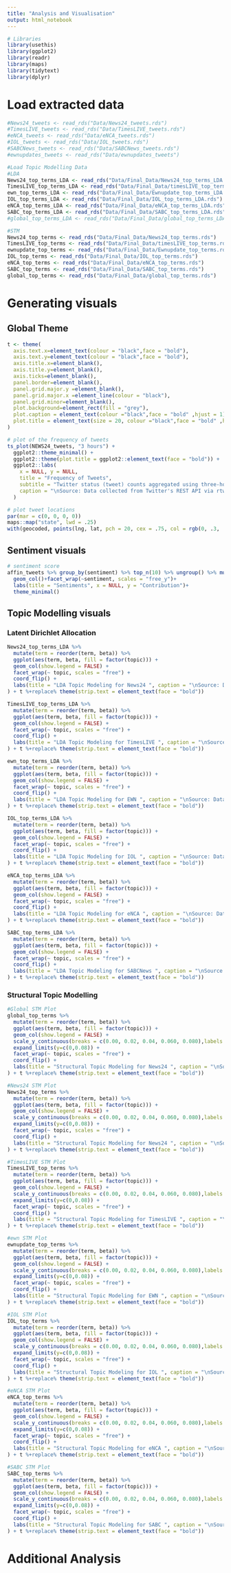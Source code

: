 ```yaml
---
title: "Analysis and Visualisation"
output: html_notebook
---
```


```r
# Libraries
library(usethis)
library(ggplot2)
library(readr)
library(maps)
library(tidytext)
library(dplyr)


```

# Load extracted data 
```r
#News24_tweets <- read_rds("Data/News24_tweets.rds")
#TimesLIVE_tweets <- read_rds("Data/TimesLIVE_tweets.rds")
#eNCA_tweets <- read_rds("Data/eNCA_tweets.rds")
#IOL_tweets <- read_rds("Data/IOL_tweets.rds")
#SABCNews_tweets <- read_rds("Data/SABCNews_tweets.rds")
#ewnupdates_tweets <- read_rds("Data/ewnupdates_tweets")

#Load Topic Modelling Data
#LDA
News24_top_terms_LDA <- read_rds("Data/Final_Data/News24_top_terms_LDA.rds")
TimesLIVE_top_terms_LDA <- read_rds("Data/Final_Data/timesLIVE_top_terms_LDA.rds")
ewn_top_terms_LDA <- read_rds("Data/Final_Data/Ewnupdate_top_terms_LDA.rds")
IOL_top_terms_LDA <- read_rds("Data/Final_Data/IOL_top_terms_LDA.rds")
eNCA_top_terms_LDA <- read_rds("Data/Final_Data/eNCA_top_terms_LDA.rds")
SABC_top_terms_LDA <- read_rds("Data/Final_Data/SABC_top_terms_LDA.rds")
#global_top_terms_LDA <- read_rds("Data/Final_Data/global_top_terms_LDA.rds")

#STM
News24_top_terms <- read_rds("Data/Final_Data/News24_top_terms.rds")
TimesLIVE_top_terms <- read_rds("Data/Final_Data/timesLIVE_top_terms.rds")
ewnupdate_top_terms <- read_rds("Data/Final_Data/Ewnupdate_top_terms.rds")
IOL_top_terms <- read_rds("Data/Final_Data/IOL_top_terms.rds")
eNCA_top_terms <- read_rds("Data/Final_Data/eNCA_top_terms.rds")
SABC_top_terms <- read_rds("Data/Final_Data/SABC_top_terms.rds")
global_top_terms <- read_rds("Data/Final_Data/global_top_terms.rds")
```


# Generating visuals
## Global Theme
```r
t <- theme(
  axis.text.x=element_text(colour = "black",face = "bold"),
  axis.text.y=element_text(colour = "black",face = "bold"),
  axis.title.x=element_blank(),
  axis.title.y=element_blank(),
  axis.ticks=element_blank(),
  panel.border=element_blank(),
  panel.grid.major.y =element_blank(),
  panel.grid.major.x =element_line(colour = "black"), 
  panel.grid.minor=element_blank(),
  plot.background=element_rect(fill = "grey"),
  plot.caption = element_text(colour ="black",face = "bold" ,hjust = 1),
  plot.title = element_text(size = 20, colour ="black",face = "bold" ,hjust = 0.5),
)

```


```r

# plot of the frequency of tweets
ts_plot(NEWS24_tweets, "3 hours") +
  ggplot2::theme_minimal() +
  ggplot2::theme(plot.title = ggplot2::element_text(face = "bold")) +
  ggplot2::labs(
    x = NULL, y = NULL,
    title = "Frequency of Tweets",
    subtitle = "Twitter status (tweet) counts aggregated using three-hour intervals",
    caption = "\nSource: Data collected from Twitter's REST API via rtweet"
  )

# plot tweet locations
par(mar = c(0, 0, 0, 0))
maps::map("state", lwd = .25)
with(geocoded, points(lng, lat, pch = 20, cex = .75, col = rgb(0, .3, .7, .75)))

```


## Sentiment visuals
```r
# sentiment score
affin_tweets %>% group_by(sentiment) %>% top_n(10) %>% ungroup() %>% mutate(word = reorder(word, n)) %>% ggplot(aes(x=word,y=n, fill = sentiment))+
  geom_col()+facet_wrap(~sentiment, scales = "free_y")+
  labs(title = "Sentiments", x = NULL, y = "Contribution")+
  theme_minimal()

```


## Topic Modelling visuals
###  Latent Dirichlet Allocation 
```r
News24_top_terms_LDA %>%
  mutate(term = reorder(term, beta)) %>%
  ggplot(aes(term, beta, fill = factor(topic))) +
  geom_col(show.legend = FALSE) +
  facet_wrap(~ topic, scales = "free") +
  coord_flip() +
  labs(title = "LDA Topic Modeling for News24 ", caption = "\nSource: Data collected from Twitter's REST API via rtweet"
) + t %+replace% theme(strip.text = element_text(face = "bold"))
```

```r
TimesLIVE_top_terms_LDA %>%
  mutate(term = reorder(term, beta)) %>%
  ggplot(aes(term, beta, fill = factor(topic))) +
  geom_col(show.legend = FALSE) +
  facet_wrap(~ topic, scales = "free") +
  coord_flip() +
  labs(title = "LDA Topic Modeling for TimesLIVE ", caption = "\nSource: Data collected from Twitter's REST API via rtweet"
) + t %+replace% theme(strip.text = element_text(face = "bold"))
```
```r
ewn_top_terms_LDA %>%
  mutate(term = reorder(term, beta)) %>%
  ggplot(aes(term, beta, fill = factor(topic))) +
  geom_col(show.legend = FALSE) +
  facet_wrap(~ topic, scales = "free") +
  coord_flip() +
  labs(title = "LDA Topic Modeling for EWN ", caption = "\nSource: Data collected from Twitter's REST API via rtweet"
) + t %+replace% theme(strip.text = element_text(face = "bold"))
```


```r
IOL_top_terms_LDA %>%
  mutate(term = reorder(term, beta)) %>%
  ggplot(aes(term, beta, fill = factor(topic))) +
  geom_col(show.legend = FALSE) +
  facet_wrap(~ topic, scales = "free") +
  coord_flip() +
  labs(title = "LDA Topic Modeling for IOL ", caption = "\nSource: Data collected from Twitter's REST API via rtweet"
) + t %+replace% theme(strip.text = element_text(face = "bold"))
```

```r
eNCA_top_terms_LDA %>%
  mutate(term = reorder(term, beta)) %>%
  ggplot(aes(term, beta, fill = factor(topic))) +
  geom_col(show.legend = FALSE) +
  facet_wrap(~ topic, scales = "free") +
  coord_flip() +
  labs(title = "LDA Topic Modeling for eNCA ", caption = "\nSource: Data collected from Twitter's REST API via rtweet"
) + t %+replace% theme(strip.text = element_text(face = "bold"))
```

```r
SABC_top_terms_LDA %>%
  mutate(term = reorder(term, beta)) %>%
  ggplot(aes(term, beta, fill = factor(topic))) +
  geom_col(show.legend = FALSE) +
  facet_wrap(~ topic, scales = "free") +
  coord_flip() +
  labs(title = "LDA Topic Modeling for SABCNews ", caption = "\nSource: Data collected from Twitter's REST API via rtweet"
) + t %+replace% theme(strip.text = element_text(face = "bold"))
```

### Structural Topic Modelling
```r
#Global STM Plot
global_top_terms %>%
  mutate(term = reorder(term, beta)) %>%
  ggplot(aes(term, beta, fill = factor(topic))) +
  geom_col(show.legend = FALSE) + 
  scale_y_continuous(breaks = c(0.00, 0.02, 0.04, 0.060, 0.080),labels = c("0", ".02", ".04", ".06", ".08")) +
  expand_limits(y=c(0,0.08)) + 
  facet_wrap(~ topic, scales = "free") + 
  coord_flip() +
  labs(title = "Structural Topic Modeling for News24 ", caption = "\nSource: Data collected from Twitter's REST API via rtweet"
) + t %+replace% theme(strip.text = element_text(face = "bold"))
```

```r
#News24 STM Plot
News24_top_terms %>%
  mutate(term = reorder(term, beta)) %>%
  ggplot(aes(term, beta, fill = factor(topic))) +
  geom_col(show.legend = FALSE) + 
  scale_y_continuous(breaks = c(0.00, 0.02, 0.04, 0.060, 0.080),labels = c("0", ".02", ".04", ".06", ".08")) +
  expand_limits(y=c(0,0.08)) + 
  facet_wrap(~ topic, scales = "free") + 
  coord_flip() +
  labs(title = "Structural Topic Modeling for News24 ", caption = "\nSource: Data collected from Twitter's REST API via rtweet"
) + t %+replace% theme(strip.text = element_text(face = "bold"))
```

```r
#TimesLIVE STM Plot
TimesLIVE_top_terms %>%
  mutate(term = reorder(term, beta)) %>%
  ggplot(aes(term, beta, fill = factor(topic))) +
  geom_col(show.legend = FALSE) + 
  scale_y_continuous(breaks = c(0.00, 0.02, 0.04, 0.060, 0.080),labels = c("0", ".02", ".04", ".06", ".08")) +
  expand_limits(y=c(0,0.08)) + 
  facet_wrap(~ topic, scales = "free") + 
  coord_flip() +
  labs(title = "Structural Topic Modeling for TimesLIVE ", caption = "\nSource: Data collected from Twitter's REST API via rtweet"
) + t %+replace% theme(strip.text = element_text(face = "bold"))
```


```r
#ewn STM Plot
ewnupdate_top_terms %>%
  mutate(term = reorder(term, beta)) %>%
  ggplot(aes(term, beta, fill = factor(topic))) +
  geom_col(show.legend = FALSE) + 
  scale_y_continuous(breaks = c(0.00, 0.02, 0.04, 0.060, 0.080),labels = c("0", ".02", ".04", ".06", ".08")) +
  expand_limits(y=c(0,0.08)) + 
  facet_wrap(~ topic, scales = "free") + 
  coord_flip() +
  labs(title = "Structural Topic Modeling for EWN ", caption = "\nSource: Data collected from Twitter's REST API via rtweet"
) + t %+replace% theme(strip.text = element_text(face = "bold"))
```


```r
#IOL STM Plot
IOL_top_terms %>%
  mutate(term = reorder(term, beta)) %>%
  ggplot(aes(term, beta, fill = factor(topic))) +
  geom_col(show.legend = FALSE) + 
  scale_y_continuous(breaks = c(0.00, 0.02, 0.04, 0.060, 0.080),labels = c("0", ".02", ".04", ".06", ".08")) +
  expand_limits(y=c(0,0.08)) + 
  facet_wrap(~ topic, scales = "free") + 
  coord_flip() +
  labs(title = "Structural Topic Modeling for IOL ", caption = "\nSource: Data collected from Twitter's REST API via rtweet"
) + t %+replace% theme(strip.text = element_text(face = "bold"))
```


```r
#eNCA STM Plot
eNCA_top_terms %>%
  mutate(term = reorder(term, beta)) %>%
  ggplot(aes(term, beta, fill = factor(topic))) +
  geom_col(show.legend = FALSE) + 
  scale_y_continuous(breaks = c(0.00, 0.02, 0.04, 0.060, 0.080),labels = c("0", ".02", ".04", ".06", ".08")) +
  expand_limits(y=c(0,0.08)) + 
  facet_wrap(~ topic, scales = "free") + 
  coord_flip() +
  labs(title = "Structural Topic Modeling for eNCA ", caption = "\nSource: Data collected from Twitter's REST API via rtweet"
) + t %+replace% theme(strip.text = element_text(face = "bold"))
```


```r
#SABC STM Plot
SABC_top_terms %>%
  mutate(term = reorder(term, beta)) %>%
  ggplot(aes(term, beta, fill = factor(topic))) +
  geom_col(show.legend = FALSE) + 
  scale_y_continuous(breaks = c(0.00, 0.02, 0.04, 0.060, 0.080),labels = c("0", ".02", ".04", ".06", ".08")) +
  expand_limits(y=c(0,0.08)) + 
  facet_wrap(~ topic, scales = "free") + 
  coord_flip() +
  labs(title = "Structural Topic Modeling for SABC ", caption = "\nSource: Data collected from Twitter's REST API via rtweet"
) + t %+replace% theme(strip.text = element_text(face = "bold"))
```


# Additional Analysis
```r

```

